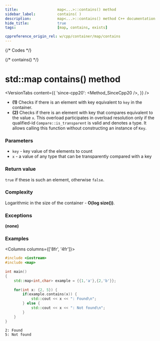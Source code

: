 ```yaml
---
title:					map<...>::contains() method
sidebar_label:			contains( )
description:			map<...>::contains() method C++ documentation
hide_title:				true
tags:					[map, contains, exists]

cppreference_origin_rel: w/cpp/container/map/contains
---
```



{/* Codes */}

{/* contains() */}

# std::map contains() method

<VersionTabs content={{
	'since-cpp20': <Method_SinceCpp20 />,
}} />

- **(1)** Checks if there is an element with key equivalent to `key` in the container.
- **(2)** Checks if there is an element with key that compares equivalent to the value `x`.
  This overload participates in overload resolution only if the qualified-id `Compare::is_transparent` is valid and denotes a type.
  It allows calling this function without constructing an instance of `Key`.

### Parameters

- `key` - key value of the elements to count
- `x` - a value of any type that can be transparently compared with a key

### Return value

`true` if these is such an element, otherwise `false`.

### Complexity

Logarithmic in the size of the container - **O(log size())**.

### Exceptions

**(none)**

### Examples

<Columns columns={['8fr', '4fr']}>
<div>

```cpp title='Main.cpp' showLineNumbers
#include <iostream>
#include <map>
 
int main()
{
    std::map<int,char> example = {{1,'a'},{2,'b'}};
 
    for(int x: {2, 5}) {
        if(example.contains(x)) {
            std::cout << x << ": Found\n";
        } else {
            std::cout << x << ": Not found\n";
        }
    }
}
```

</div>
<div>

```plaintext title="Output"
2: Found
5: Not found
```

</div>
</Columns>
